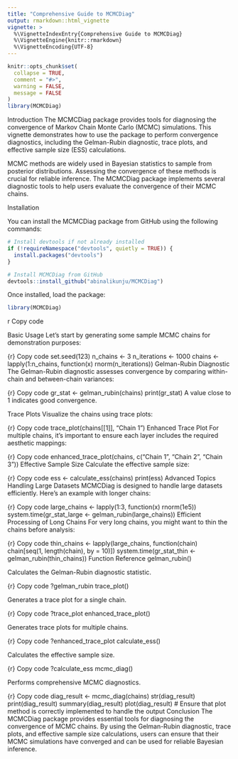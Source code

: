 ```yaml
---
title: "Comprehensive Guide to MCMCDiag"
output: rmarkdown::html_vignette
vignette: >
  %\VignetteIndexEntry{Comprehensive Guide to MCMCDiag}
  %\VignetteEngine{knitr::rmarkdown}
  %\VignetteEncoding{UTF-8}
---
```

```r
knitr::opts_chunk$set(
  collapse = TRUE,
  comment = "#>",
  warning = FALSE,
  message = FALSE
)
library(MCMCDiag)
```

Introduction
The MCMCDiag package provides tools for diagnosing the convergence of Markov Chain Monte Carlo (MCMC) simulations. This vignette demonstrates how to use the package to perform convergence diagnostics, including the Gelman-Rubin diagnostic, trace plots, and effective sample size (ESS) calculations.

MCMC methods are widely used in Bayesian statistics to sample from posterior distributions. Assessing the convergence of these methods is crucial for reliable inference. The MCMCDiag package implements several diagnostic tools to help users evaluate the convergence of their MCMC chains.

Installation

You can install the MCMCDiag package from GitHub using the following commands:
```r
# Install devtools if not already installed
if (!requireNamespace("devtools", quietly = TRUE)) {
  install.packages("devtools")
}

# Install MCMCDiag from GitHub
devtools::install_github("abinalikunju/MCMCDiag")
```


Once installed, load the package:

```r
library(MCMCDiag)
```

{r}
Copy code

Basic Usage
Let's start by generating some sample MCMC chains for demonstration purposes:

{r}
Copy code
set.seed(123)
n_chains <- 3
n_iterations <- 1000
chains <- lapply(1:n_chains, function(x) rnorm(n_iterations))
Gelman-Rubin Diagnostic
The Gelman-Rubin diagnostic assesses convergence by comparing within-chain and between-chain variances:

{r}
Copy code
gr_stat <- gelman_rubin(chains)
print(gr_stat)
A value close to 1 indicates good convergence.

Trace Plots
Visualize the chains using trace plots:

{r}
Copy code
trace_plot(chains[[1]], "Chain 1")
Enhanced Trace Plot
For multiple chains, it’s important to ensure each layer includes the required aesthetic mappings:

{r}
Copy code
enhanced_trace_plot(chains, c("Chain 1", "Chain 2", "Chain 3"))
Effective Sample Size
Calculate the effective sample size:

{r}
Copy code
ess <- calculate_ess(chains)
print(ess)
Advanced Topics
Handling Large Datasets
MCMCDiag is designed to handle large datasets efficiently. Here's an example with longer chains:

{r}
Copy code
large_chains <- lapply(1:3, function(x) rnorm(1e5))
system.time(gr_stat_large <- gelman_rubin(large_chains))
Efficient Processing of Long Chains
For very long chains, you might want to thin the chains before analysis:

{r}
Copy code
thin_chains <- lapply(large_chains, function(chain) chain[seq(1, length(chain), by = 10)])
system.time(gr_stat_thin <- gelman_rubin(thin_chains))
Function Reference
gelman_rubin()

Calculates the Gelman-Rubin diagnostic statistic.

{r}
Copy code
?gelman_rubin
trace_plot()

Generates a trace plot for a single chain.

{r}
Copy code
?trace_plot
enhanced_trace_plot()

Generates trace plots for multiple chains.

{r}
Copy code
?enhanced_trace_plot
calculate_ess()

Calculates the effective sample size.

{r}
Copy code
?calculate_ess
mcmc_diag()

Performs comprehensive MCMC diagnostics.

{r}
Copy code
diag_result <- mcmc_diag(chains)
str(diag_result)
print(diag_result)
summary(diag_result)
plot(diag_result)  # Ensure that plot method is correctly implemented to handle the output
Conclusion
The MCMCDiag package provides essential tools for diagnosing the convergence of MCMC chains. By using the Gelman-Rubin diagnostic, trace plots, and effective sample size calculations, users can ensure that their MCMC simulations have converged and can be used for reliable Bayesian inference.
